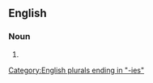 ==English==

===Noun===
{{head|en|noun form}}

# {{plural of|en|nicety}}

[[Category:English plurals ending in "-ies"]]